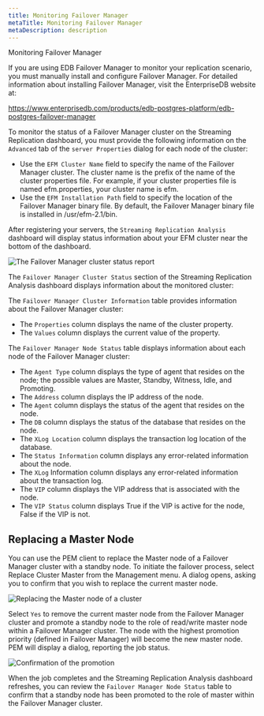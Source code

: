 ```yaml
---
title: Monitoring Failover Manager
metaTitle: Monitoring Failover Manager
metaDescription: description
---
```


<div class="index">

Monitoring Failover Manager

</div>

If you are using EDB Failover Manager to monitor your replication
scenario, you must manually install and configure Failover Manager. For
detailed information about installing Failover Manager, visit the
EnterpriseDB website at:

<https://www.enterprisedb.com/products/edb-postgres-platform/edb-postgres-failover-manager>

To monitor the status of a Failover Manager cluster on the Streaming
Replication dashboard, you must provide the following information on the
`Advanced` tab of the `server Properties` dialog for each node of the
cluster:

  - Use the `EFM Cluster Name` field to specify the name of the Failover
    Manager cluster. The cluster name is the prefix of the name of the
    cluster properties file. For example, if your cluster properties
    file is named efm.properties, your cluster name is efm.
  - Use the `EFM Installation Path` field to specify the location of the
    Failover Manager binary file. By default, the Failover Manager
    binary file is installed in /usr/efm-2.1/bin.

After registering your servers, the `Streaming Replication Analysis`
dashboard will display status information about your EFM cluster near
the bottom of the dashboard.

![*The Failover Manager cluster status
report*](images/failover_manager_cluster_status_report.png)

The `Failover Manager Cluster Status` section of the Streaming
Replication Analysis dashboard displays information about the monitored
cluster:

The `Failover Manager Cluster Information` table provides information
about the Failover Manager cluster:

  - The `Properties` column displays the name of the cluster property.
  - The `Values` column displays the current value of the property.

The `Failover Manager Node Status` table displays information about each
node of the Failover Manager cluster:

  - The `Agent Type` column displays the type of agent that resides on
    the node; the possible values are Master, Standby, Witness, Idle,
    and Promoting.
  - The `Address` column displays the IP address of the node.
  - The `Agent` column displays the status of the agent that resides on
    the node.
  - The `DB` column displays the status of the database that resides on
    the node.
  - The `XLog Location` column displays the transaction log location of
    the database.
  - The `Status Information` column displays any error-related
    information about the node.
  - The `XLog` Information column displays any error-related information
    about the transaction log.
  - The `VIP` column displays the VIP address that is associated with
    the node.
  - The `VIP Status` column displays True if the VIP is active for the
    node, False if the VIP is not.

## Replacing a Master Node

You can use the PEM client to replace the Master node of a Failover
Manager cluster with a standby node. To initiate the failover process,
select Replace Cluster Master from the Management menu. A dialog opens,
asking you to confirm that you wish to replace the current master node.

![*Replacing the Master node of a
cluster*](images/replace_master_node_of_cluster.png)

Select `Yes` to remove the current master node from the Failover Manager
cluster and promote a standby node to the role of read/write master node
within a Failover Manager cluster. The node with the highest promotion
priority (defined in Failover Manager) will become the new master node.
PEM will display a dialog, reporting the job status.

![*Confirmation of the promotion*](images/confirmation_of_promotion.png)

When the job completes and the Streaming Replication Analysis dashboard
refreshes, you can review the `Failover Manager Node Status` table to
confirm that a standby node has been promoted to the role of master
within the Failover Manager cluster.
